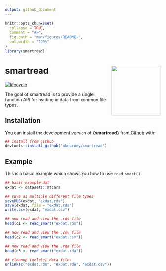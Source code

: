 ```yaml
---
output: github_document
---
```


<!-- README.md is generated from README.Rmd. Please edit that file -->

```r
knitr::opts_chunk$set(
  collapse = TRUE,
  comment = "#>",
  fig.path = "man/figures/README-",
  out.width = "100%"
)
library(smartread)
```
# smartread <img src="man/figures/logo.png" width="160px" align="right" />

[![lifecycle](https://img.shields.io/badge/lifecycle-experimental-orange.svg)](https://www.tidyverse.org/lifecycle/#experimental)

The goal of smartread is to provide a single function API for reading in data from common file types.

## Installation

You can install the development version of **{smartread}** from [Github](https://github.com/mkearney/smartread) with:

```r
## install from github
devtools::install_github("mkearney/smartread")
```

## Example

This is a basic example which shows you how to use `read_smart()`

```r
## basic example dat
exdat <- datasets::mtcars

## save as multiple different file types
saveRDS(exdat, "exdat.rds")
save(exdat, file = "exdat.rda")
write.csv(exdat, "exdat.csv")

## now read and view the .rds file
head(c1 <- read_smart("exdat.rds"))

## now read and view the .csv file
head(c2 <- read_smart("exdat.csv"))

## now read and view the .rda file
head(c3 <- read_smart("exdat.rda"))
```



```r
## cleanup (delete) data files
unlink(c("exdat.rds", "exdat.rda", "exdat.csv"))
```
